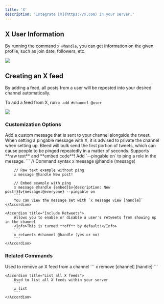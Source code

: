 ```yaml
---
title: 'X'
description: 'Integrate [X](https://x.com) in your server.'
---
```


## X User Information

By running the command `x @handle`, you can get information on the given profile, such as join date, followers, etc.

<Frame caption="Command response showing a user's X profile" type="glass">
  <img src="https://i.postimg.cc/nhrNhcDW/image.png" />
</Frame>

## Creating an X feed

By adding a feed, all posts from a user will be reposted into your desired channel automatically.

To add a feed from X, run `x add #channel @user`

<Frame caption="Adding an X feed to a channel" type="glass">
  <img src="https://i.postimg.cc/85ZhcDWy/image.png" />
</Frame>

### Customization Options

<AccordionGroup>
    <Accordion title="Custom Messages">
        Add a custom message that is sent to your channel alongside the tweet.
        <Warning> When setting a pingable message with X, it is advised to private the channel when setting up. Bleed will bulk send the first portion of tweets, which can cause people to be pinged repeatedly in a matter of seconds. </Warning>
        <Tip>Supports **raw text** and **embed code**! Add `--pingable on` to ping a role in the message.</Tip>
        ```
        // Command syntax
        x message @handle (message)

        // Raw text example without ping
        x message @handle New post!

        // Embed example with ping
        x message @handle {embed}$v{description: New post!}$v{message:@everyone} --pingable on
        ```
        You can view the message set with `x message view [handle]`
    </Accordion>

    <Accordion title="Include Retweets">
        Allows you to enable or disable a user's retweets from showing up in the channel
        <Info>This is turned **off** by default!</Info>
        ```
        x retweets #channel @handle (yes or no)
        ```
    </Accordion>
</AccordionGroup>

### Related Commands

<AccordionGroup>
    <Accordion title="Remove an X feed">
        Used to remove an X feed from a channel
        ```
        x remove [channel] [handle]
        ```
    </Accordion>

    <Accordion title="List all X feeds">
        Used to list all X feeds within your server
        ```
        x list
        ```
    </Accordion>
</AccordionGroup>